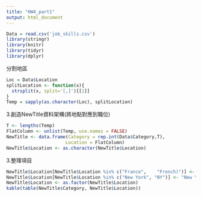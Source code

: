 ```yaml
---
title: "HW4_part1"
output: html_document
---
```

```r
Data = read.csv('job_skills.csv')
library(stringr)
library(knitr)
library(tidyr)
library(dplyr)
```
分割地區
```r
Loc = Data$Location
splitLocation <- function(x){
  strsplit(x, split='[,]')[[1]]
}
Temp = sapply(as.character(Loc), splitLocation)
```

3.創造NewTitle資料架構(將地點對應到職位)
```r
T <- lengths(Temp)
FlatColumn <- unlist(Temp, use.names = FALSE)
NewTitle <- data.frame(Category = rep.int(Data$Category,T),
                      Location = FlatColumn)
NewTitle$Location <- as.character(NewTitle$Location)
```

3.整理項目
```r
NewTitle$Location[NewTitle$Location %in% c("France",	"French)")] <- "Franch"
NewTitle$Location[NewTitle$Location %in% c("New York", "NY")] <- "New York"
NewTitle$Location <- as.factor(NewTitle$Location)
kable(table(NewTitle$Category, NewTitle$Location))
```